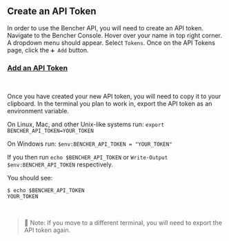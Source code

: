 ## Create an API Token

In order to use the Bencher API, you will need to create an API token.
Navigate to the Bencher Console.
Hover over your name in top right corner.
A dropdown menu should appear. Select `Tokens`.
Once on the API Tokens page, click the `➕ Add` button.

<h3><a id="add-an-api-token" href="/console/users/tokens/add?back=L2RvY3MvdHV0b3JpYWwvcXVpY2stc3RhcnQvI2FkZC1hbi1hcGktdG9rZW4=">Add an API Token</a></h3>
<br />

Once you have created your new API token, you will need to copy it to your clipboard.
In the terminal you plan to work in, export the API token as an environment variable.

On Linux, Mac, and other Unix-like systems run: `export BENCHER_API_TOKEN=YOUR_TOKEN`

On Windows run: `$env:BENCHER_API_TOKEN = "YOUR_TOKEN"`

If you then run `echo $BENCHER_API_TOKEN` or `Write-Output $env:BENCHER_API_TOKEN` respectively.

You should see:

```
$ echo $BENCHER_API_TOKEN
YOUR_TOKEN
```

<br />

> 🐰 Note: If you move to a different terminal, you will need to export the API token again.